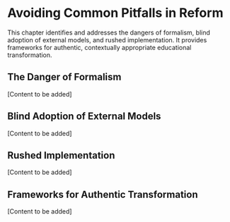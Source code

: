 # Avoiding Common Pitfalls in Reform

This chapter identifies and addresses the dangers of formalism, blind adoption of external models, and rushed implementation. It provides frameworks for authentic, contextually appropriate educational transformation.

## The Danger of Formalism

[Content to be added]

## Blind Adoption of External Models

[Content to be added]

## Rushed Implementation

[Content to be added]

## Frameworks for Authentic Transformation

[Content to be added]